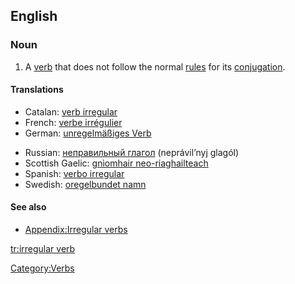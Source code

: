==English==
{{wikipedia}}

===Noun===
{{en-noun|sg=[[irregular]] [[verb]]}}

# A [[verb]] that does not follow the normal [[rule]]s for its [[conjugation]].

====Translations====
{{trans-top|verb that does not follow the normal rules for its conjugation}}
*Catalan: [[verb irregular]] {{m}}
*French: [[verbe irrégulier]] {{m}}
*German: [[unregelmäßiges Verb]] {{n}}
{{trans-mid}}
*Russian: [[неправильный глагол]] (neprávil’nyj glagól) {{m}}
*Scottish Gaelic: [[gnìomhair neo-riaghailteach]]
*Spanish: [[verbo irregular]] {{m}}
*Swedish: [[oregelbundet namn]]
{{trans-bottom}}

====See also====
*[[Appendix:Irregular verbs]]

[[Category:Verbs]]

[[tr:irregular verb]]